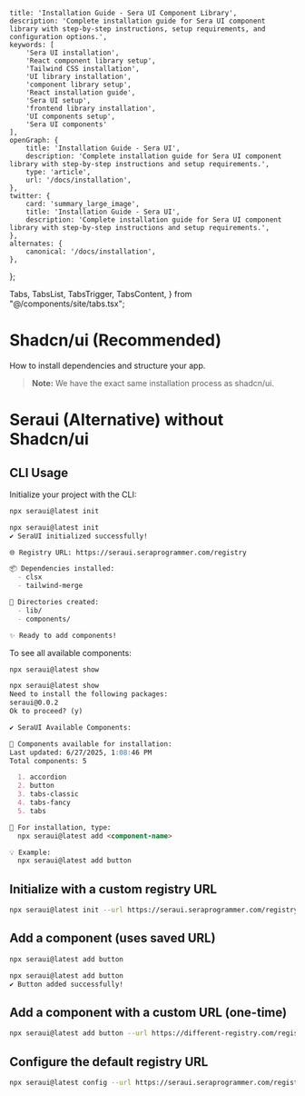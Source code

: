     title: 'Installation Guide - Sera UI Component Library',
    description: 'Complete installation guide for Sera UI component library with step-by-step instructions, setup requirements, and configuration options.',
    keywords: [
        'Sera UI installation',
        'React component library setup',
        'Tailwind CSS installation',
        'UI library installation',
        'component library setup',
        'React installation guide',
        'Sera UI setup',
        'frontend library installation',
        'UI components setup',
        'Sera UI components'
    ],
    openGraph: {
        title: 'Installation Guide - Sera UI',
        description: 'Complete installation guide for Sera UI component library with step-by-step instructions and setup requirements.',
        type: 'article',
        url: '/docs/installation',
    },
    twitter: {
        card: 'summary_large_image',
        title: 'Installation Guide - Sera UI',
        description: 'Complete installation guide for Sera UI component library with step-by-step instructions and setup requirements.',
    },
    alternates: {
        canonical: '/docs/installation',
    },
};

  Tabs,
  TabsList,
  TabsTrigger,
  TabsContent,
} from "@/components/site/tabs.tsx";

<AI dir="left"/>

# Shadcn/ui (Recommended)

How to install dependencies and structure your app.

> **Note:** We have the exact same installation process as shadcn/ui.

<Install />


# Seraui (Alternative) without Shadcn/ui

## CLI Usage

Initialize your project with the CLI:

```bash
npx seraui@latest init
```
```md
npx seraui@latest init
✔ SeraUI initialized successfully!

🌐 Registry URL: https://seraui.seraprogrammer.com/registry

📦 Dependencies installed:
  - clsx
  - tailwind-merge

📁 Directories created:
  - lib/
  - components/

✨ Ready to add components!
```

To see all available components:

```bash
npx seraui@latest show
```

```md
npx seraui@latest show
Need to install the following packages:
seraui@0.0.2
Ok to proceed? (y)

✔ SeraUI Available Components:

🧩 Components available for installation:
Last updated: 6/27/2025, 1:08:46 PM
Total components: 5

  1. accordion
  2. button
  3. tabs-classic
  4. tabs-fancy
  5. tabs

📖 For installation, type:
  npx seraui@latest add <component-name>

💡 Example:
  npx seraui@latest add button

```

## Initialize with a custom registry URL

```bash
npx seraui@latest init --url https://seraui.seraprogrammer.com/registry
```

## Add a component (uses saved URL)

```bash
npx seraui@latest add button
```
	
```md
npx seraui@latest add button
✔ Button added successfully!
```


## Add a component with a custom URL (one-time)

```bash
npx seraui@latest add button --url https://different-registry.com/registry
```

## Configure the default registry URL

```bash
npx seraui@latest config --url https://seraui.seraprogrammer.com/registry
```
